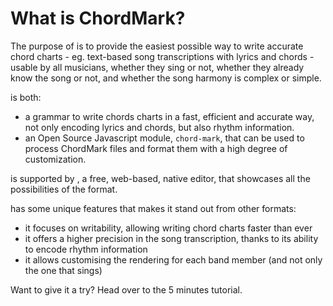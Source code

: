 
# What is ChordMark?

The purpose of <CM/> is to provide the easiest possible way to write accurate chord charts - eg. text-based song transcriptions with lyrics and chords - usable by all musicians, whether they sing or not, whether they already know the song or not, and whether the song harmony is complex or simple.

<CM/> is both:

- a grammar to write chords charts in a fast, efficient and accurate way, not only encoding lyrics and chords, but also rhythm information.
- an Open Source Javascript module, `chord-mark`, that can be used to process ChordMark files and format them with a high degree of customization.

<CM/> is supported by <CCS/>, a free, web-based, <CM/> native editor, that showcases all the possibilities of the format.

<CM/> has some unique features that makes it stand out from other formats:

-   it focuses on writability, allowing writing chord charts faster than ever
-   it offers a higher precision in the song transcription, thanks to its ability to encode rhythm information
-   it allows customising the rendering for each band member (and not only the one that sings)

Want to give it a try? Head over to the 5 minutes tutorial.

